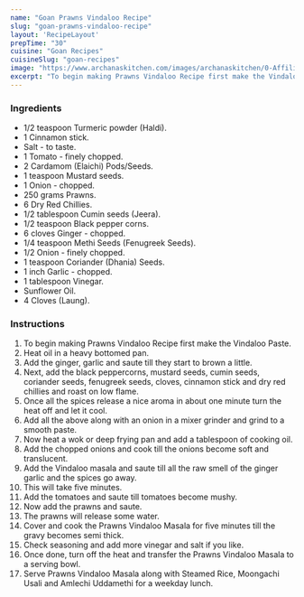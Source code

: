 ---
name: "Goan Prawns Vindaloo Recipe"
slug: "goan-prawns-vindaloo-recipe"
layout: 'RecipeLayout'
prepTime: "30"
cuisine: "Goan Recipes"
cuisineSlug: "goan-recipes"
image: "https://www.archanaskitchen.com/images/archanaskitchen/0-Affiliate-Articles/Goan_Prawns_Vindaloo_Recipe_5_1600.jpg"
excerpt: "To begin making Prawns Vindaloo Recipe first make the Vindaloo Paste"
---

### Ingredients

- 1/2 teaspoon Turmeric powder (Haldi).
- 1 Cinnamon stick.
- Salt - to taste.
- 1 Tomato - finely chopped.
- 2 Cardamom (Elaichi) Pods/Seeds.
- 1 teaspoon Mustard seeds.
- 1 Onion - chopped.
- 250 grams Prawns.
- 6 Dry Red Chillies.
- 1/2 tablespoon Cumin seeds (Jeera).
- 1/2 teaspoon Black pepper corns.
- 6 cloves Ginger - chopped.
- 1/4 teaspoon Methi Seeds (Fenugreek Seeds).
- 1/2 Onion - finely chopped.
- 1 teaspoon Coriander (Dhania) Seeds.
- 1 inch Garlic - chopped.
- 1 tablespoon Vinegar.
- Sunflower Oil.
- 4 Cloves (Laung).

### Instructions

1. To begin making Prawns Vindaloo Recipe first make the Vindaloo Paste.
1. Heat oil in a heavy bottomed pan.
1. Add the ginger, garlic and saute till they start to brown a little.
1. Next, add the black peppercorns, mustard seeds, cumin seeds, coriander seeds, fenugreek seeds, cloves, cinnamon stick and dry red chillies and roast on low flame.
1. Once all the spices release a nice aroma in about one minute turn the heat off and let it cool.
1. Add all the above along with an onion in a mixer grinder and grind to a smooth paste.
1. Now heat a wok or deep frying pan and add a tablespoon of cooking oil.
1. Add the chopped onions and cook till the onions become soft and translucent.
1. Add the Vindaloo masala and saute till all the raw smell of the ginger garlic and the spices go away.
1. This will take five minutes.
1. Add the tomatoes and saute till tomatoes become mushy.
1. Now add the prawns and saute.
1. The prawns will release some water.
1. Cover and cook the Prawns Vindaloo Masala for five minutes till the gravy becomes semi thick.
1. Check seasoning and add more vinegar and salt if you like.
1. Once done, turn off the heat and transfer the Prawns Vindaloo Masala to a serving bowl.
1. Serve Prawns Vindaloo Masala along with Steamed Rice, Moongachi Usali and Amlechi Uddamethi for a weekday lunch.
